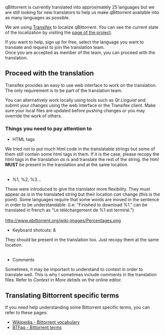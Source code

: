 qBittorrent is currently translated into approximately 25 languages but we are still looking for new translators to help us make qBittorrent available into as many languages as possible.

We are using [https://www.transifex.com/ Transifex] to localize qBittorrent. You can see the current state of the localization by visiting the [https://www.transifex.com/projects/p/qbittorrent/ page of the project].

If you want to help, sign up for free, select the language you want to translate and request to join the translation team.<br>
Once you are accepted as member of the team, you can proceed with the translation.

== Proceed with the translation ==
Transifex provides an easy to use web interface to work on the translation. The only requirement is to be part of the translation team.

You can alternatively work locally using tools such as ''Qt Linguist'' and submit your changes using the web interface or the Transifex client. Make sure your local files are updated before pushing changes or you may override the work of others.

=== Things you need to pay attention to ===
* HTML tags
We tried not to put much html code in the translatable strings but some of them still contain some html tags in them. If it is the case, please recopy the html tags in the translation ''as is'' and translate the rest of the string. the html '''MUST''' be present in the translation and at the same location.<br><br>

* %1, %2, %3...
These were introduced to give the translator more flexibility. They must appear ''as is'' in the translated string but their location ''can'' change (this is the point). Some languages require that some words are moved in the sentence in order to be understandable. (i.e: "Finished to download %1." can be translated in french as "Le téléchargement de %1 est terminé.")<br><br>
[[http://www.qbittorrent.org/wiki-images/Percentages.png]]

* Keyboard shotcuts: ''&''
They should be present in the translation too. Just recopy them at the same location.<br><br>

* Comments
Sometimes, it may be important to understand to context in order to translate well. This is why I sometimes include comments in the translation files. Refer to ''Context'' in ''More details'' on the online editor.

== Translating Bittorrent specific terms ==
If you need help understanding some Bittorrent specific terms, you can refer to these pages:
* [https://en.wikipedia.org/wiki/BitTorrent_vocabulary Wikipedia - Bittorrent vocabulary]
* [http://btfaq.com/serve/cache/23.html BTFaq - Bittorrent terms]